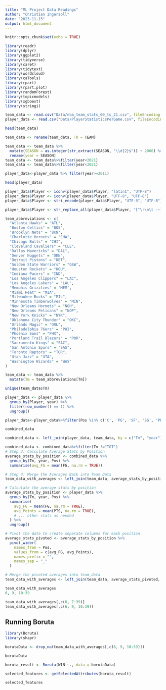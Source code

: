 ```yaml
---
title: "ML Project Data Readings"
author: "Christian Ingersoll"
date: "2023-11-15"
output: html_document
---
```


```r
knitr::opts_chunk$set(echo = TRUE)
```


```r
library(readr)
library(dplyr)
library(ggplot2)
library(tidyverse)
library(caret)
library(tidytext)
library(wordcloud)
library(caTools)
library(rpart)
library(rpart.plot)
library(randomForest)
library(topicmodels)
library(xgboost)
library(stringi)
```

```r
team_data <- read.csv("Data/nba_team_stats_00_to_21.csv", fileEncoding = "UTF-8")
player_data <- read.csv("Data/PlayerStatisticsPerGame.csv", fileEncoding = "UTF-8")
```

```r
head(team_data)
```

```r
team_data <- rename(team_data, Tm = TEAM)
```

```r
team_data <- team_data %>%
  mutate(SEASON = as.integer(str_extract(SEASON, "\\d{2}$")) + 2000) %>%
  rename(year = SEASON)
team_data <- team_data%>%filter(year<2021)
team_data <- team_data%>%filter(year<2021)
```

```r
player_data<-player_data %>% filter(year>=2011)
```

```r
head(player_data)
```

```r
player_data$Player <- iconv(player_data$Player, "latin1", "UTF-8")
player_data$Player <- iconv(player_data$Player, "UTF-8", "UTF-8")
player_data$Player <- stri_encode(player_data$Player, "UTF-8", "UTF-8")
```

```r
player_data$Player <- str_replace_all(player_data$Player, "[^\r\n\t -~]", "")
```

```r
team_abbreviations <- c(
  "Atlanta Hawks" = "ATL",
  "Boston Celtics" = "BOS",
  "Brooklyn Nets" = "BKN",
  "Charlotte Hornets" = "CHA",
  "Chicago Bulls" = "CHI",
  "Cleveland Cavaliers" = "CLE",
  "Dallas Mavericks" = "DAL",
  "Denver Nuggets" = "DEN",
  "Detroit Pistons" = "DET",
  "Golden State Warriors" = "GSW",
  "Houston Rockets" = "HOU",
  "Indiana Pacers" = "IND",
  "Los Angeles Clippers" = "LAC",
  "Los Angeles Lakers" = "LAL",
  "Memphis Grizzlies" = "MEM",
  "Miami Heat" = "MIA",
  "Milwaukee Bucks" = "MIL",
  "Minnesota Timberwolves" = "MIN",
  "New Orleans Hornets" = "NOH",
  "New Orleans Pelicans" = "NOP",
  "New York Knicks" = "NYK",
  "Oklahoma City Thunder" = "OKC",
  "Orlando Magic" = "ORL",
  "Philadelphia 76ers" = "PHI",
  "Phoenix Suns" = "PHX",
  "Portland Trail Blazers" = "POR",
  "Sacramento Kings" = "SAC",
  "San Antonio Spurs" = "SAS",
  "Toronto Raptors" = "TOR",
  "Utah Jazz" = "UTA",
  "Washington Wizards" = "WAS"
)
```

```r
team_data <- team_data %>%
  mutate(Tm = team_abbreviations[Tm])
```

```r
unique(team_data$Tm)
```

```r
player_data <- player_data %>%
  group_by(Player, year) %>%
  filter(row_number() == 1) %>%
  ungroup()
```

```r
player_data<-player_data%>%filter(Pos %in% c('C', 'PG', 'SF', 'SG', 'PF'))
```


```r
combined_data
```


```r
combined_data <- left_join(player_data, team_data, by = c("Tm", "year"))

combined_data <- combined_data%>%filter(Tm !="TOT")
# Step 3: Calculate Average Stats by Position
average_stats_by_position <- combined_data %>%
  group_by(Tm, year, Pos) %>%
  summarise(avg_FG = mean(FG, na.rm = TRUE))

# Step 4: Merge the Averages Back into Team Data
team_data_with_averages <- left_join(team_data, average_stats_by_position, by = c("Tm", "year"))
```
```r
# Calculate the average stats by position
average_stats_by_position <- player_data %>%
  group_by(Tm, year, Pos) %>% 
  summarise(
    avg_FG = mean(FG, na.rm = TRUE),
    avg_Points = mean(PTS, na.rm = TRUE),
    # ... other stats as needed
  ) %>%
  ungroup()

# Pivot the data to create separate columns for each position
average_stats_pivoted <- average_stats_by_position %>%
  pivot_wider(
    names_from = Pos,
    values_from = c(avg_FG, avg_Points),
    names_prefix = "",
    names_sep = "_"
  )

# Merge the pivoted averages into team_data
team_data_with_averages <- left_join(team_data, average_stats_pivoted, by = c("Tm", "year"))
```

```r
team_data_with_averages
6, 9, 10:39
```


```r
team_data_with_averages[,c(6, 7:39)]
team_data_with_averages[,c(6, 9, 10:39)]
```

## Running Boruta

```r
library(Boruta)
library(shapr)
```

```r
borutaData <- drop_na(team_data_with_averages[,c(6, 9, 10:39)])
```

```r
borutaData
```


```r
boruta_result <- Boruta(WIN.~., data = borutaData)
```

```r
selected_features <- getSelectedAttributes(boruta_result)
```

```r
selected_features
```







